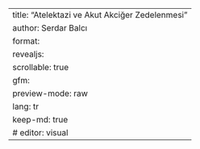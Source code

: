 ---
title: "Atelektazi ve Akut Akciğer Zedelenmesi"
author: Serdar Balcı
format:
  revealjs:
    scrollable: true
  gfm:
    preview-mode: raw
lang: tr
keep-md: true
# editor: visual
---